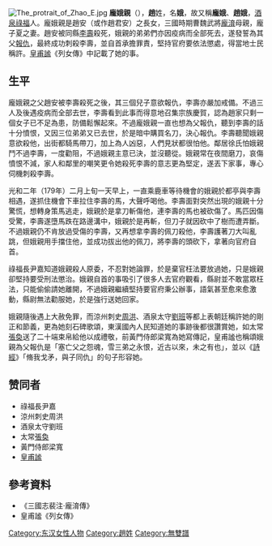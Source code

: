 [[File:The_protrait_of_Zhao_E.jpg|thumb]]
'''龐娥親'''（{{bd|？||？|CatIdx=Z}}），'''趙'''姓，名'''娥'''，故又稱'''龐娥'''、'''趙娥'''，[[酒泉郡|酒泉]][[祿福縣|祿福]]人。龐娥親是趙安（或作趙君安）之長女，三國時期曹魏武將[[龐淯|龐淯]]母親，龐子夏之妻。趙安被同縣[[李壽_(東漢)|李壽]]殺死，娥親的弟弟們亦因疫病而全部死去，遂發誓為其父[[報仇|報仇]]，最終成功刺殺李壽，並自首承擔罪責，堅持官府要依法懲處，得當地士民稱許。[[皇甫謐|皇甫謐]]《列女傳》中記載了她的事。

==生平==
龐娥親之父趙安被李壽殺死之後，其三個兒子意欲報仇，李壽亦嚴加戒備。不過三人及後遇疫病而全部去世，李壽看到此事而得意地召集宗族慶賀，認為趙家只剩一個女子已不足為患，防備鬆懈起來。不過龐娥親一直也想為父報仇，聽到李壽的話十分憤恨，又因三位弟弟又已去世，於是暗中購買名刀，決心報仇。李壽聽聞娥親意欲殺他，出街都騎馬帶刀，加上為人凶惡，人們見狀都很怕他。鄰居徐氏怕娥親鬥不過李壽，一度勸阻，不過娥親主意已決，並沒聽從。娥親常在夜間磨刀，哀傷憤恨不減，家人和鄰里的嘲笑更令她殺死李壽的意志更為堅定，遂丟下家事，專心伺機刺殺李壽。

光和二年（179年）二月上旬一天早上，一直乘鹿車等待機會的娥親於都亭與李壽相遇，遂抓住機會下車拉住李壽的馬，大聲呼喝他。李壽面對突然出現的娥親十分驚慌，想轉身策馬逃走，娥親於是拿刀斬傷他，連李壽的馬也被砍傷了。馬匹因傷受驚，李壽遂墮馬跌在路邊溝中，娥親於是再斬，但刀子就因砍中了樹而遭弄斷。不過娥親仍不肯放過受傷的李壽，又再想拿李壽的佩刀殺他，李壽護著刀大叫亂跳，但娥親用手擋住他，並成功拔出他的佩刀，將李壽的頭砍下，拿著向官府自首。

祿福長尹嘉知道娥親殺人原委，不忍對她論罪，於是棄官枉法要放過她，只是娥親卻堅持要受刑法懲治。娥親自首的事吸引了很多人去官府觀看，縣尉並不敢當眾枉法，只能偷偷請她離開，不過娥親繼續堅持要官府秉公辦事，語氣甚至愈來愈激動，縣尉無法勸服她，於是強行送她回家。

娥親隨後遇上大赦免罪，而涼州刺史[[周洪|周洪]]、酒泉太守[[劉班|劉班]]等都上表朝廷稱許她的剛正和節義，更為她刻石碑歌頌，東漢國內人民知道她的事跡後都很讚賞她，如太常[[張奐|張奐]]送了二十端束帛給他以成禮敬，前黃門侍郎梁寬為她寫傳記，皇甫謐也稱頌娥親為父報仇是「塞亡父之怨魂，雪三弟之永恨，近古以來，未之有也」，並以《[[詩經|詩經]]》「脩我戈矛，與子同仇」的句子形容她。

==赞同者==
* 祿福長尹嘉
* 涼州刺史周洪
* 酒泉太守劉班
* 太常[[張奐|張奐]]
* 黃門侍郎梁寬
* [[皇甫謐|皇甫謐]]

==參考資料==
*《三國志裴注·龐淯傳》
*皇甫謐《列女傳》

[[Category:东汉女性人物|Category:东汉女性人物]]
[[Category:趙姓|Category:趙姓]]
[[Category:無雙譜|Category:無雙譜]]